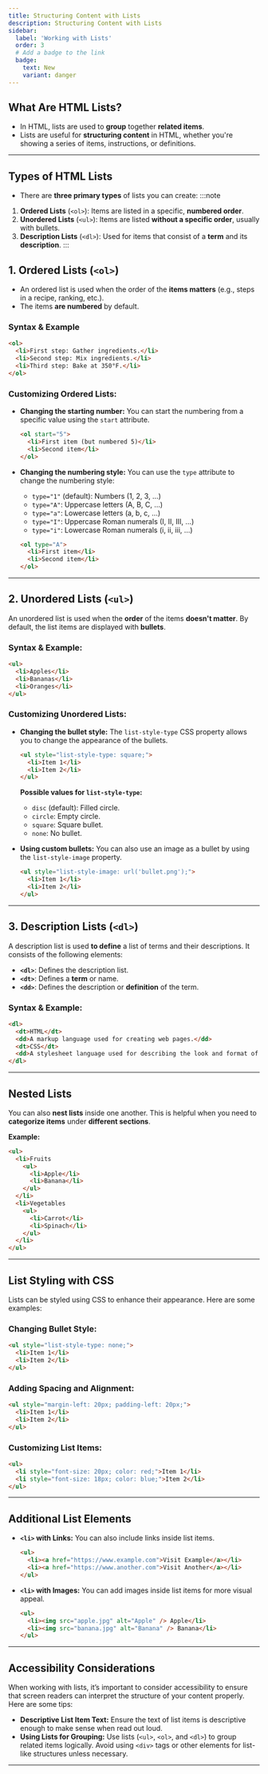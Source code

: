```yaml
---
title: Structuring Content with Lists
description: Structuring Content with Lists
sidebar:
  label: 'Working with Lists'
  order: 3
  # Add a badge to the link
  badge:
    text: New
    variant: danger
---
```


## What Are HTML Lists?

- In HTML, lists are used to **group** together **related items**. 
- Lists are useful for **structuring content** in HTML, whether you're showing a series of items, instructions, or definitions.

---

## Types of HTML Lists

- There are **three primary types** of lists you can create:
:::note
1. **Ordered Lists** (`<ol>`): Items are listed in a specific, **numbered order**.
2. **Unordered Lists** (`<ul>`): Items are listed **without a specific order**, usually with bullets.
3. **Description Lists** (`<dl>`): Used for items that consist of a **term** and its **description**.
:::


## 1. Ordered Lists (`<ol>`)

- An ordered list is used when the order of the **items matters** (e.g., steps in a recipe, ranking, etc.). 
- The items **are numbered** by default.

### Syntax & Example
```html
<ol>
  <li>First step: Gather ingredients.</li>
  <li>Second step: Mix ingredients.</li>
  <li>Third step: Bake at 350°F.</li>
</ol>
```

### Customizing Ordered Lists:

- **Changing the starting number:**
  You can start the numbering from a specific value using the `start` attribute.

  ```html
  <ol start="5">
    <li>First item (but numbered 5)</li>
    <li>Second item</li>
  </ol>
  ```

- **Changing the numbering style:**
  You can use the `type` attribute to change the numbering style:
  
  - `type="1"` (default): Numbers (1, 2, 3, …)
  - `type="A"`: Uppercase letters (A, B, C, …)
  - `type="a"`: Lowercase letters (a, b, c, …)
  - `type="I"`: Uppercase Roman numerals (I, II, III, …)
  - `type="i"`: Lowercase Roman numerals (i, ii, iii, …)

  ```html
  <ol type="A">
    <li>First item</li>
    <li>Second item</li>
  </ol>
  ```

---

## 2. Unordered Lists (`<ul>`)

An unordered list is used when the **order** of the items **doesn't matter**. By default, the list items are displayed with **bullets**.

### Syntax & Example:

```html
<ul>
  <li>Apples</li>
  <li>Bananas</li>
  <li>Oranges</li>
</ul>
```

### Customizing Unordered Lists:

- **Changing the bullet style:**
  The `list-style-type` CSS property allows you to change the appearance of the bullets.

  ```html
  <ul style="list-style-type: square;">
    <li>Item 1</li>
    <li>Item 2</li>
  </ul>
  ```

  **Possible values for `list-style-type`:**
  - `disc` (default): Filled circle.
  - `circle`: Empty circle.
  - `square`: Square bullet.
  - `none`: No bullet.

- **Using custom bullets:**
  You can also use an image as a bullet by using the `list-style-image` property.

  ```html
  <ul style="list-style-image: url('bullet.png');">
    <li>Item 1</li>
    <li>Item 2</li>
  </ul>
  ```

---

## 3. Description Lists (`<dl>`)

A description list is used **to define** a list of terms and their descriptions. It consists of the following elements:

- **`<dl>`**: Defines the description list.
- **`<dt>`**: Defines a **term** or name.
- **`<dd>`**: Defines the description or **definition** of the term.

### Syntax & Example:

```html
<dl>
  <dt>HTML</dt>
  <dd>A markup language used for creating web pages.</dd>
  <dt>CSS</dt>
  <dd>A stylesheet language used for describing the look and format of a document.</dd>
</dl>
```

---

## Nested Lists

You can also **nest lists** inside one another. This is helpful when you need to **categorize items** under **different sections**.

**Example:**

```html
<ul>
  <li>Fruits
    <ul>
      <li>Apple</li>
      <li>Banana</li>
    </ul>
  </li>
  <li>Vegetables
    <ul>
      <li>Carrot</li>
      <li>Spinach</li>
    </ul>
  </li>
</ul>
```

---

## List Styling with CSS

Lists can be styled using CSS to enhance their appearance. Here are some examples:

### Changing Bullet Style:

```html
<ul style="list-style-type: none;">
  <li>Item 1</li>
  <li>Item 2</li>
</ul>
```

### Adding Spacing and Alignment:

```html
<ul style="margin-left: 20px; padding-left: 20px;">
  <li>Item 1</li>
  <li>Item 2</li>
</ul>
```

### Customizing List Items:

```html
<ul>
  <li style="font-size: 20px; color: red;">Item 1</li>
  <li style="font-size: 18px; color: blue;">Item 2</li>
</ul>
```

---

## Additional List Elements

- **`<li>` with Links:**
  You can also include links inside list items.

  ```html
  <ul>
    <li><a href="https://www.example.com">Visit Example</a></li>
    <li><a href="https://www.another.com">Visit Another</a></li>
  </ul>
  ```

- **`<li>` with Images:**
  You can add images inside list items for more visual appeal.

  ```html
  <ul>
    <li><img src="apple.jpg" alt="Apple" /> Apple</li>
    <li><img src="banana.jpg" alt="Banana" /> Banana</li>
  </ul>
  ```

---

## Accessibility Considerations

When working with lists, it’s important to consider accessibility to ensure that screen readers can interpret the structure of your content properly. Here are some tips:

- **Descriptive List Item Text:**
  Ensure the text of list items is descriptive enough to make sense when read out loud.
- **Using Lists for Grouping:**
  Use lists (`<ul>`, `<ol>`, and `<dl>`) to group related items logically. Avoid using `<div>` tags or other elements for list-like structures unless necessary.

---
